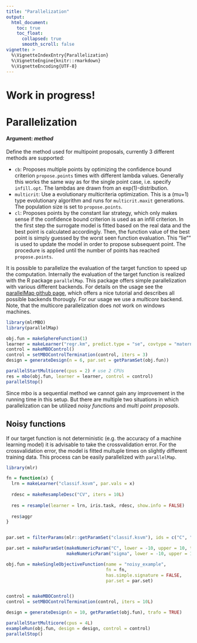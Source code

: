 ```yaml
---
title: "Parallelization"
output:
  html_document:
    toc: true
    toc_float:
      collapsed: true
      smooth_scroll: false
vignette: >
  %\VignetteIndexEntry{Parallelization}
  %\VignetteEngine{knitr::rmarkdown}
  %\VignetteEncoding{UTF-8}
---
```


# Work in progress!

# Parallelization

#### Argument: _method_

Define the method used for multipoint proposals, currently 3 different methods are supported:

* `cb`: Proposes multiple points by optimizing the confidence bound criterion `propose.points` times with different lambda values. Generally this works the same way as for the single point case, i.e. specify `infill.opt`. The lambdas are drawn from an exp(1)-distribution.
* `multicrit`: Use a evolutionary multicriteria optimization. This is a (mu+1) type evolutionary algorithm and runs for `multicrit.maxit` generations. The population size is set to `propose.points`.
* `cl`: Proposes points by the constant liar strategy, which only makes sense if the confidence bound criterion is used as an infill criterion. In the first step the surrogate model is fitted based on the real data and the best point is calculated accordingly. Then, the function value of the best point is simply guessed by the worst seen function evaluation. This "lie"" is used to update the model in order to propose subsequent point. The procedure is applied until the number of points has reached `propose.points`.

It is possible to parallelize the evaluation of the target function to speed up the computation. Internally the
evaluation of the target function is realized with the R package `parallelMap`. This package offers simple parallelization with various different backends. For details on the usage see the [parallelMap github page](https://github.com/berndbischl/parallelMap#parallelmap), which offers a nice tutorial and describes all possible backends thorougly.  For our usage we use a *multicore* backend. Note, that the multicore parallelization does _not_ work on windows machines.

```r
library(mlrMBO)
library(parallelMap)

obj.fun = makeSphereFunction(1)
learner = makeLearner("regr.km", predict.type = "se", covtype = "matern3_2")
control = makeMBOControl()
control = setMBOControlTermination(control, iters = 3)
design = generateDesign(n = 6, par.set = getParamSet(obj.fun))

parallelStartMulticore(cpus = 2) # use 2 CPUs
res = mbo(obj.fun, learner = learner, control = control)
parallelStop()
```



Since mbo is a sequential method we cannot gain any improvement in the running time in this setup. But there are multiple two situations in which parallelization can be utilized  _noisy functions_ and _multi point proposals_.


## Noisy functions

If our target function is not deterministic (e.g. the accuracy of a machine learning model) it is advisable to take the crossvalidation error. For the crossvalidation error, the model is fitted multuple times on slightly different training data. This process can be easily parallelized with `parallelMap`.

```r
library(mlr)

fn = function(x) {
  lrn = makeLearner("classif.ksvm", par.vals = x)
  
  rdesc = makeResampleDesc("CV", iters = 10L)
  
  res = resample(learner = lrn, iris.task, rdesc, show.info = FALSE)
  
  res$aggr
}


par.set = filterParams(mlr::getParamSet("classif.ksvm"), ids = c("C", "sigma"))

par.set = makeParamSet(makeNumericParam("C", lower = -10, upper = 10, trafo = function(x) 2^x),
                       makeNumericParam("sigma", lower = -10, upper = 10, trafo = function(x) 2^x))

obj.fun = makeSingleObjectiveFunction(name = "noisy_example",
                                      fn = fn,
                                      has.simple.signature = FALSE,
                                      par.set = par.set)


control = makeMBOControl()
control = setMBOControlTermination(control, iters = 10L)

design = generateDesign(n = 10, getParamSet(obj.fun), trafo = TRUE)

parallelStartMulticore(cpus = 4L)
exampleRun(obj.fun, design = design, control = control)
parallelStop()

```

